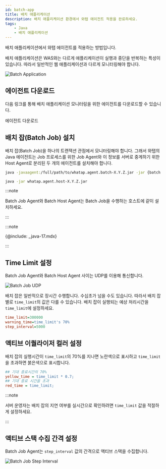 ```yaml
---
id: batch-app
title: 배치 애플리케이션
description: 배치 애플리케이션 환경에서 와탭 에이전트 적용을 완료하세요.
tags:
    - Java
    - 배치 애플리케이션
---
```


배치 애플리케이션에서 와탭 에이전트를 적용하는 방법입니다. 

배치 애플리케이션은 WAS와는 다르게 애플리케이션이 실행과 중단을 반복하는 특성이 있습니다. 따라서 일반적인 웹 애플리케이션과 다르게 모니터링해야 합니다.

![Batch Application](/img/batch-app-intro.png)

## 에이전트 다운로드

다음 링크를 통해 배치 애플리케이션 모니터링을 위한 에이전트를 다운로드할 수 있습니다.

<Link to='https://s3.ap-northeast-2.amazonaws.com/repo.whatap.io/agent/whatap.agent.batch-2.2.3.jar' class='ext-link'>에이전트 다운로드</Link>

## 배치 잡(Batch Job) 설치

배치 잡(Batch Job)을 하나의 트랜잭션 관점에서 모니터링해야 합니다. 그래서 와탭의 Java 에이전트는 Job 프로세스를 위한 Job Agent와 이 정보를 서버로 중계하기 위한 Host Agent로 분리된 두 개의 에이전트를 설치해야 합니다.

```bash title='Batch Job Agent'
java -javaagent:/full/path/to/whatap.agent.batch-X.Y.Z.jar -jar {batch job jar}
```

```bash title='Batch Host Agent'
java -jar whatap.agent.host-X.Y.Z.jar
```

:::note

Batch Job Agent와 Batch Host Agent는 Batch Job을 수행하는 호스트에 같이 설치하세요.

:::

:::note

{@include: _java-17.mdx}

:::

## Time Limit 설정

Batch Job Agent와 Batch Host Agent 사이는 UDP를 이용해 통신합니다.

![Batch Job UDP](/img/batch-app-udp.png)

배치 잡은 일반적으로 장시간 수행합니다. 수십초가 넘을 수도 있습니다. 따라서 배치 잡 별로 `time_limit`의 값은 다를 수 있습니다. 배치 잡이 실행되는 예상 처리시간을 `time_limit`에 설정하세요.

```ini title=whatap.conf
time_limit=300000
warning_time=time_limit's 70%
step_interval=5000
```

## 액티브 이퀄라이저 컬러 설정

배치 잡의 실행시간이 `time_limit`의 70%를 지나면 노란색으로 표시하고 `time_limit`을 초과하면 붉은색으로 표시합니다.

```ini title='whatap.conf' {2,4} showLineNumbers
## 기대 종료시간의 70%
yellow_time = time_limit * 0.7;
## 기대 종료 시간을 초과
red_time = time_limit;
```

<ImgLang img='batch-app-timelimit.png' desc='Batch Job UDP' />

:::note

서버 운영자는 배치 잡의 지연 여부를 실시간으로 확인하려면 `time_limit` 값을 적절하게 설정하세요.

:::

## 액티브 스택 수집 간격 설정

Batch Job Agent는 `step_interval` 값의 간격으로 액티브 스택을 수집합니다. 

![Batch Job Step Interval](/img/batch-app-prof.png)